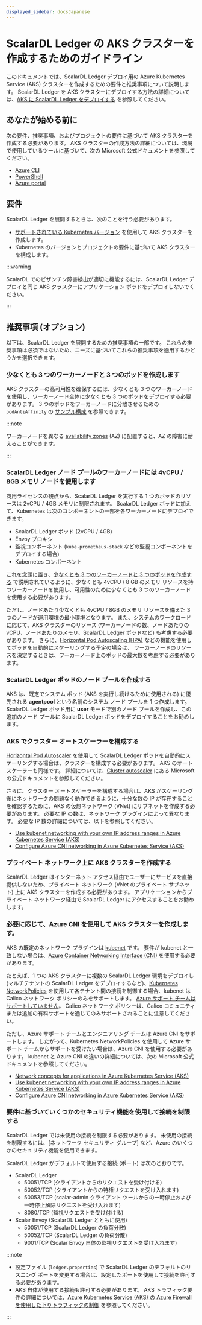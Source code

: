 ```yaml
---
displayed_sidebar: docsJapanese
---
```


# ScalarDL Ledger の AKS クラスターを作成するためのガイドライン


<TranslationBanner />

このドキュメントでは、ScalarDL Ledger デプロイ用の Azure Kubernetes Service (AKS) クラスターを作成するための要件と推奨事項について説明します。 ScalarDL Ledger を AKS クラスターにデプロイする方法の詳細については、[AKS に ScalarDL Ledger をデプロイする](ManualDeploymentGuideScalarDLOnAKS.mdx) を参照してください。

## あなたが始める前に

次の要件、推奨事項、およびプロジェクトの要件に基づいて AKS クラスターを作成する必要があります。 AKS クラスターの作成方法の詳細については、環境で使用しているツールに基づいて、次の Microsoft 公式ドキュメントを参照してください。

* [Azure CLI](https://learn.microsoft.com/en-us/azure/aks/learn/quick-kubernetes-deploy-cli)
* [PowerShell](https://learn.microsoft.com/en-us/azure/aks/learn/quick-kubernetes-deploy-powershell)
* [Azure portal](https://learn.microsoft.com/en-us/azure/aks/learn/quick-kubernetes-deploy-portal)

## 要件

ScalarDL Ledger を展開するときは、次のことを行う必要があります。

* [サポートされている Kubernetes バージョン](https://scalardb.scalar-labs.com/docs/latest/requirements/#kubernetes) を使用して AKS クラスターを作成します。
* Kubernetes のバージョンとプロジェクトの要件に基づいて AKS クラスターを構成します。

:::warning

ScalarDL でのビザンチン障害検出が適切に機能するには、ScalarDL Ledger デプロイと同じ AKS クラスターにアプリケーション ポッドをデプロイしないでください。

:::

## 推奨事項 (オプション)

以下は、ScalarDL Ledger を展開するための推奨事項の一部です。 これらの推奨事項は必須ではないため、ニーズに基づいてこれらの推奨事項を適用するかどうかを選択できます。

### 少なくとも 3 つのワーカーノードと 3 つのポッドを作成します

AKS クラスターの高可用性を確保するには、少なくとも 3 つのワーカーノードを使用し、ワーカーノード全体に少なくとも 3 つのポッドをデプロイする必要があります。 3 つのポッドをワーカーノードに分散させるための `podAntiAffinity` の [サンプル構成](https://github.com/scalar-labs/scalar-kubernetes/blob/master/conf/scalardl-custom-values.yaml) を参照できます。

:::note

ワーカーノードを異なる [availability zones](https://learn.microsoft.com/en-us/azure/availability-zones/az-overview) (AZ) に配置すると、AZ の障害に耐えることができます。

:::

### ScalarDL Ledger ノード プールのワーカーノードには 4vCPU / 8GB メモリ ノードを使用します

商用ライセンスの観点から、ScalarDL Ledger を実行する 1 つのポッドのリソースは 2vCPU / 4GB メモリに制限されます。 ScalarDL Ledger ポッドに加えて、Kubernetes は次のコンポーネントの一部を各ワーカーノードにデプロイできます。

* ScalarDL Ledger ポッド (2vCPU / 4GB)
* Envoy プロキシ
* 監視コンポーネント (`kube-prometheus-stack` などの監視コンポーネントをデプロイする場合)
* Kubernetes コンポーネント

これを念頭に置き、[少なくとも 3 つのワーカーノードと 3 つのポッドを作成する](#create-at-least-three-worker-nodes-and-three-pods) で説明されているように、少なくとも 4vCPU / 8 GB のメモリ リソースを持つワーカーノードを使用し、可用性のために少なくとも 3 つのワーカーノードを使用する必要があります。

ただし、ノードあたり少なくとも 4vCPU / 8GB のメモリ リソースを備えた 3 つのノードが運用環境の最小環境となります。 また、システムのワークロードに応じて、AKS クラスターのリソース (ワーカーノードの数、ノードあたりの vCPU、ノードあたりのメモリ、ScalarDL Ledger ポッドなど) も考慮する必要があります。 さらに、[Horizontal Pod Autoscaling (HPA)](https://kubernetes.io/docs/tasks/run-application/horizontal-pod-autoscale/) などの機能を使用してポッドを自動的にスケーリングする予定の場合は、 ワーカーノードのリソースを決定するときは、ワーカーノード上のポッドの最大数を考慮する必要があります。

### ScalarDL Ledger ポッドのノード プールを作成する

AKS は、既定でシステム ポッド (AKS を実行し続けるために使用される) に優先される **agentpool** という名前のシステム ノード プールを 1 つ作成します。 ScalarDL Ledger ポッド用に **user** モードで別のノード プールを作成し、この追加のノード プールに ScalarDL Ledger ポッドをデプロイすることをお勧めします。

### AKS でクラスター オートスケーラーを構成する

[Horizontal Pod Autoscaler](https://learn.microsoft.com/en-us/azure/aks/concepts-scale#horizontal-pod-autoscaler) を使用して ScalarDL Ledger ポッドを自動的にスケーリングする場合は、クラスターを構成する必要があります。 AKS のオートスケーラーも同様です。 詳細については、[Cluster autoscaler](https://learn.microsoft.com/en-us/azure/aks/concepts-scale#cluster-autoscaler) にある Microsoft の公式ドキュメントを参照してください。

さらに、クラスター オートスケーラーを構成する場合は、AKS がスケーリング後にネットワークの問題なく動作できるように、十分な数の IP が存在することを確認するために、AKS の仮想ネットワーク (VNet) にサブネットを作成する必要があります。 必要な IP の数は、ネットワーク プラグインによって異なります。 必要な IP 数の詳細については、以下を参照してください。

* [Use kubenet networking with your own IP address ranges in Azure Kubernetes Service (AKS)](https://learn.microsoft.com/en-us/azure/aks/configure-kubenet)
* [Configure Azure CNI networking in Azure Kubernetes Service (AKS)](https://learn.microsoft.com/en-us/azure/aks/configure-azure-cni)

### プライベート ネットワーク上に AKS クラスターを作成する

ScalarDL Ledger はインターネット アクセス経由でユーザーにサービスを直接提供しないため、プライベート ネットワーク (VNet のプライベート サブネット) 上に AKS クラスターを作成する必要があります。 アプリケーションからプライベート ネットワーク経由で ScalarDL Ledger にアクセスすることをお勧めします。

### 必要に応じて、Azure CNI を使用して AKS クラスターを作成します。

AKS の既定のネットワーク プラグインは [kubenet](https://learn.microsoft.com/en-us/azure/aks/configure-kubenet) です。 要件が kubenet と一致しない場合は、[Azure Container Networking Interface (CNI)](https://learn.microsoft.com/en-us/azure/aks/configure-azure-cni) を使用する必要があります。

たとえば、1 つの AKS クラスターに複数の ScalarDL Ledger 環境をデプロイし (マルチテナントの ScalarDL Ledger をデプロイするなど)、[Kubernetes NetworkPolicies](https://kubernetes.io/docs/concepts/services-networking/network-policies/) を使用して各テナント間の接続を制御する場合、kubenet は Calico ネットワーク ポリシーのみをサポートします。 [Azure サポート チームはサポートしていません](https://learn.microsoft.com/en-us/azure/aks/use-network-policies#differences-between-azure-network-policy-manager-and-calico-network-policy-and-their-capabilities)。 Calico ネットワーク ポリシーは、Calico コミュニティまたは追加の有料サポートを通じてのみサポートされることに注意してください。

ただし、Azure サポート チームとエンジニアリング チームは Azure CNI をサポートします。 したがって、Kubernetes NetworkPolicies を使用して Azure サポート チームからサポートを受けたい場合は、Azure CNI を使用する必要があります。 kubenet と Azure CNI の違いの詳細については、次の Microsoft 公式ドキュメントを参照してください。

* [Network concepts for applications in Azure Kubernetes Service (AKS)](https://learn.microsoft.com/en-us/azure/aks/concepts-network)
* [Use kubenet networking with your own IP address ranges in Azure Kubernetes Service (AKS)](https://learn.microsoft.com/en-us/azure/aks/configure-kubenet)
* [Configure Azure CNI networking in Azure Kubernetes Service (AKS)](https://learn.microsoft.com/en-us/azure/aks/configure-azure-cni)

### 要件に基づいていくつかのセキュリティ機能を使用して接続を制限する

ScalarDL Ledger では未使用の接続を制限する必要があります。 未使用の接続を制限するには、[ネットワーク セキュリティ グループ] など、Azure のいくつかのセキュリティ機能を使用できます。

ScalarDL Ledger がデフォルトで使用する接続 (ポート) は次のとおりです。

* ScalarDL Ledger
  * 50051/TCP (クライアントからのリクエストを受け付ける)
  * 50052/TCP (クライアントからの特権リクエストを受け入れます)
  * 50053/TCP (scalar-admin クライアント ツールからの一時停止および一時停止解除リクエストを受け入れます)
  * 8080/TCP (監視リクエストを受け付ける)
* Scalar Envoy (ScalarDL Ledger とともに使用)
  * 50051/TCP (ScalarDL Ledger の負荷分散)
  * 50052/TCP (ScalarDL Ledger の負荷分散)
  * 9001/TCP (Scalar Envoy 自体の監視リクエストを受け入れます)

:::note

- 設定ファイル (`ledger.properties`) で ScalarDL Ledger のデフォルトのリスニング ポートを変更する場合は、設定したポートを使用して接続を許可する必要があります。
- AKS 自体が使用する接続も許可する必要があります。 AKS トラフィック要件の詳細については、[Azure Kubernetes Service (AKS) の Azure Firewall を使用した下りトラフィックの制御](https://learn.microsoft.com/en-us/azure/aks/limit-egress-traffic) を参照してください。

:::
